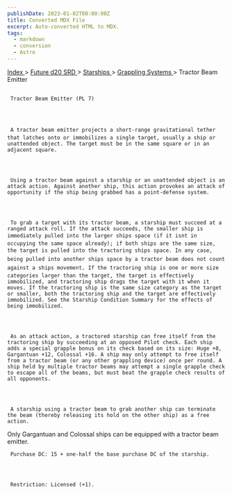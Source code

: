 ```yaml
---
publishDate: 2023-01-02T00:00:00Z
title: Converted MDX File
excerpt: Auto-converted HTML to MDX.
tags:
  - markdown
  - conversion
  - Astro
---
```


[
Index
](-index) >
[
Future d20 SRD
](future-d20-srd-index) >
[
Starships
](future-d20-srd-starships-index) >
[
Grappling Systems
](future-d20-srd-starships-grappling-systems-index) > Tractor Beam Emitter

##

     Tractor Beam Emitter (PL 7)




     A tractor beam emitter projects a short-range gravitational tether that latches onto or immobilizes a single target, usually a ship or unattended object. The target must be in the same square or in an adjacent square.




     Using a tractor beam against a starship or an unattended object is an attack action. Against another ship, this action provokes an attack of opportunity if the ship being grabbed has a point-defense system.




     To grab a target with its tractor beam, a starship must succeed at a ranged attack roll. If the attack succeeds, the smaller ship is immediately pulled into the larger ships space (if it isnt in occupying the same space already); if both ships are the same size, the target is pulled into the tractoring ships space. In any case, being pulled into another ships space by a tractor beam does not count against a ships movement. If the tractoring ship is one or more size categories larger than the target, the target is effectively immobilized, and tractoring ship drags the target with it when it moves. If the tractoring ship is the same size category as the target or smaller, both the tractoring ship and the target are effectively immobilized. See the Starship Condition Summary for the effects of being immobilized.




     As an attack action, a tractored starship can free itself from the tractoring ship by succeeding at an opposed Pilot check. Each ship adds a special grapple bonus on its check based on its size: Huge +8, Gargantuan +12, Colossal +16. A ship may only attempt to free itself from a tractor beam (or any other grappling device) once per round. A ship held by multiple tractor beams may attempt a single grapple check to escape all of the beams, but must beat the grapple check results of all opponents.




     A starship using a tractor beam to grab another ship can terminate the beam (thereby releasing its hold on the other ship) as a free action.

Only Gargantuan and Colossal ships can be equipped with a tractor beam emitter.

     Purchase DC: 15 + one-half the base purchase DC of the starship.




     Restriction: Licensed (+1).
